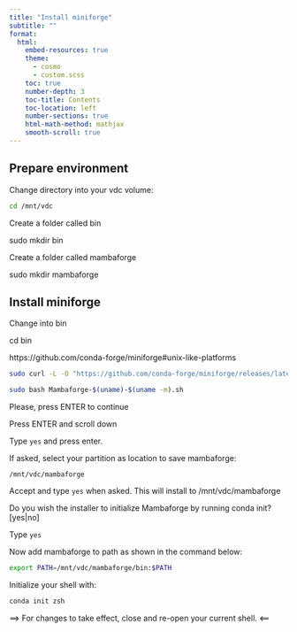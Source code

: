 ```yaml
---
title: "Install miniforge"
subtitle: "" 
format: 
  html: 
    embed-resources: true
    theme: 
      - cosmo 
      - custom.scss 
    toc: true 
    number-depth: 3  
    toc-title: Contents 
    toc-location: left 
    number-sections: true 
    html-math-method: mathjax 
    smooth-scroll: true 
---
```


## Prepare environment

Change directory into your vdc volume:


```bash
cd /mnt/vdc
```

Create a folder called bin

sudo mkdir bin

Create a folder called mambaforge

sudo mkdir mambaforge



## Install miniforge

Change into bin

cd bin

https://github.com/conda-forge/miniforge#unix-like-platforms

```bash
sudo curl -L -O "https://github.com/conda-forge/miniforge/releases/latest/download/Mambaforge-$(uname)-$(uname -m).sh"
```

```bash
sudo bash Mambaforge-$(uname)-$(uname -m).sh
```

Please, press ENTER to continue

Press ENTER and scroll down

Type `yes` and press enter.

If asked, select your partition as location to save mambaforge:

`/mnt/vdc/mambaforge`

Accept and type `yes` when asked.
This will install to /mnt/vdc/mambaforge

Do you wish the installer to initialize Mambaforge
by running conda init? [yes|no]

Type `yes`

Now add mambaforge to path as shown in the command below:

```bash
export PATH=/mnt/vdc/mambaforge/bin:$PATH
```

Initialize your shell with:

```bash
conda init zsh
```

==> For changes to take effect, close and re-open your current shell. <==
